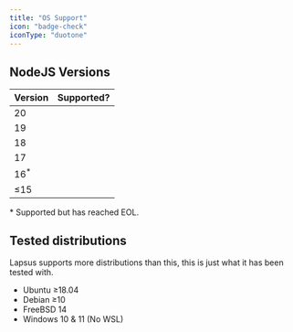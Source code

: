 ```yaml
---
title: "OS Support"
icon: "badge-check"
iconType: "duotone"
---
```


## NodeJS Versions

| Version | Supported? |
|---|---|
| 20 | <Icon icon="check" size={16} color="#00C853" /> |
| 19 | <Icon icon="check" size={16} color="#00C853" /> |
| 18 | <Icon icon="check" size={16} color="#00C853" /> |
| 17 | <Icon icon="check" size={16} color="#00C853" /> |
| 16<sup>\*</sup> | <Icon icon="triangle-exclamation" size={16} color="yellow" />|
| ≤15 | <Icon icon="xmark-large" size={16} color="red" /> |

\* Supported but has reached <Tooltip tip="End Of Life">EOL</Tooltip>.

## Tested distributions

<Info>Lapsus supports more distributions than this, this is just what it has been tested with.</Info>

- Ubuntu ≥18.04
- Debian ≥10 
- FreeBSD 14
- Windows 10 & 11 (No WSL)